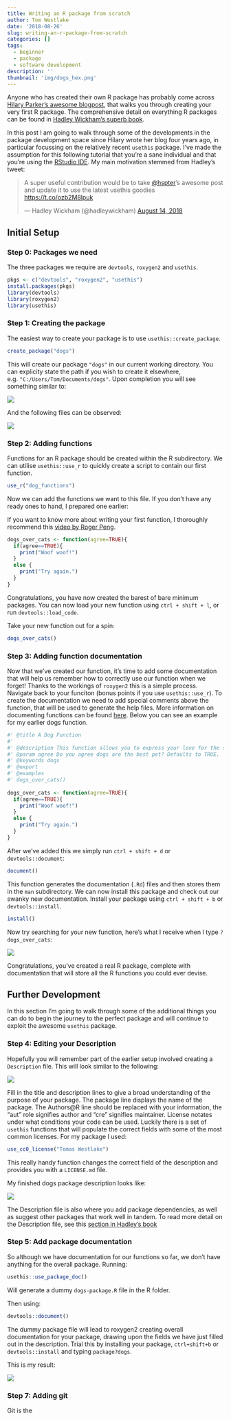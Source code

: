 ```yaml
---
title: Writing an R package from scratch
author: Tom Westlake
date: '2018-08-26'
slug: writing-an-r-package-from-scratch
categories: []
tags:
  - beginner
  - package
  - software development
description: ''
thumbnail: 'img/dogs_hex.png'
---
```


Anyone who has created their own R package has probably come across [Hilary Parker's awesome blogpost](https://hilaryparker.com/2014/04/29/writing-an-r-package-from-scratch/), that walks you through creating your very first R package. The comprehensive detail on everything R packages can be found in [Hadley Wickham's superb book](http://r-pkgs.had.co.nz/). 

In this post I am going to walk through some of the developments in the package development space since Hilary wrote her blog four years ago, in particular focussing on the relatively recent `usethis` package. I've made the assumption for this following tutorial that you're a sane individual and that you're using the [RStudio IDE](https://www.rstudio.com/products/rstudio/download/). My main motivation stemmed from Hadley's tweet:

<blockquote class="twitter-tweet" data-partner="tweetdeck"><p lang="en" dir="ltr">A super useful contribution would be to take <a href="https://twitter.com/hspter?ref_src=twsrc%5Etfw">@hspter</a>’s awesome post and update it to use the latest usethis goodies <a href="https://t.co/ozb2M8lpuk">https://t.co/ozb2M8lpuk</a></p>&mdash; Hadley Wickham (@hadleywickham) <a href="https://twitter.com/hadleywickham/status/1029435522937225216?ref_src=twsrc%5Etfw">August 14, 2018</a></blockquote>
<script async src="https://platform.twitter.com/widgets.js" charset="utf-8"></script>


## Initial Setup

### Step 0: Packages we need

The three packages we require are `devtools`, `roxygen2` and `usethis`.

```r
pkgs <- c("devtools", "roxygen2", "usethis")
install.packages(pkgs)
library(devtools)
library(roxygen2)
library(usethis)
```

### Step 1: Creating the package

The easiest way to create your package is to use `usethis::create_package`.

```r
create_package("dogs")
```

This will create our package `"dogs"` in our current working directory. You can explicity state the path if you wish to create it elsewhere, e.g. `"C:/Users/Tom/Documents/dogs"`. Upon completion you will see something similar to:

![](/img/screens1.png)
\newline \newline

And the following files can be observed:  

![](/img/screens2.png)  
\newline
 
### Step 2: Adding functions

Functions for an R package should be created within the R subdirectory. We can utilise `usethis::use_r` to quickly create a script to contain our first function.

```r
use_r("dog_functions")
```

Now we can add the functions we want to this file. If you don't have any ready ones to hand, I prepared one earlier:

If you want to know more about writing your first function, I thoroughly recommend this [video by Roger Peng](https://www.coursera.org/lecture/r-programming/your-first-r-function-BM3dR).

```r
dogs_over_cats <- function(agree=TRUE){
  if(agree==TRUE){
    print("Woof woof!")
  }
  else {
    print("Try again.")
  }
}

```

Congratulations, you have now created the barest of bare minimum packages. You can now load your new function using `ctrl + shift + l`, or run `devtools::load_code`.

Take your new function out for a spin:

```r
dogs_over_cats()
```

### Step 3: Adding function documentation

Now that we've created our function, it's time to add some documentation that will help us remember how to correctly use our function when we forget! Thanks to the workings of `roxygen2` this is a simple process. Navigate back to your funciton (bonus points if you use `usethis::use_r`). To create the documentation we need to add special comments above the function, that will be used to generate the help files. More information on documenting functions can be found [here](http://r-pkgs.had.co.nz/man.html). Below you can see an example for my earlier dogs function.

```r
#' @title A Dog Function
#'
#' @description This function allows you to express your love for the superior furry animal.
#' @param agree Do you agree dogs are the best pet? Defaults to TRUE.
#' @keywords dogs
#' @export
#' @examples
#' dogs_over_cats()
 
dogs_over_cats <- function(agree=TRUE){
  if(agree==TRUE){
    print("Woof woof!")
  }
  else {
    print("Try again.")
  }
}

```

After we've added this we simply run `ctrl + shift + d` or `devtools::document`:

```r
document()
```

This function generates the documentation (`.Rd`) files and then stores them in the `man` subdirectory. We can now install this package and check out our swanky new documentation. Install your package using `ctrl + shift + b` or `devtools::install`.

```r
install()
```

Now try searching for your new function, here's what I receive when I type `?dogs_over_cats`:

![](/img/screens3.png)
\newline \newline

Congratulations, you've created a real R package, complete with documentation that will store all the R functions you could ever devise. 

## Further Development

In this section I'm going to walk through some of the additional things you can do to begin the journey to the perfect package and will continue to exploit the awesome `usethis` package. 

### Step 4: Editing your Description 

Hopefully you will remember part of the earlier setup involved creating a `Description` file. This will look similar to the following:

![](/img/screens4.png)

\newline \newline

Fill in the title and description lines to give a broad understanding of the purpose of your package. The package line displays the name of the package. The Authors@R line should be replaced with your information, the "aut" role signifies author and "cre" signifies maintainer. License notates under what conditions your code can be used. Luckily there is a set of `usethis` functions that will populate the correct fields with some of the most common licenses. For my package I used:

```r
use_cc0_license("Tomas Westlake")
```

This really handy function changes the correct field of the description and provides you with a `LICENSE.md` file.

My finished dogs package description looks like:

![](/img/screens5.png)

\newline \newline

The Description file is also where you add package dependencies, as well as suggest other packages that work well in tandem. To read more detail on the Description file, see this [section in Hadley's book](http://r-pkgs.had.co.nz/description.html)

### Step 5: Add package documentation

So although we have documentation for our functions so far, we don't have anything for the overall package. Running:

```r
usethis::use_package_doc()
```

Will generate a dummy `dogs-package.R` file in the R folder. 

Then using:

```r
devtools::document()
```

The dummy package file will lead to roxygen2 creating overall documentation for your package, drawing upon the fields we have just filled out in the description. Trial this by installing your package, `ctrl+shift+b` or `devtools::install` and typing `package?dogs`.

This is my result:

![](/img/screens6.png)

\newline

### Step 7: Adding git

Git is the  